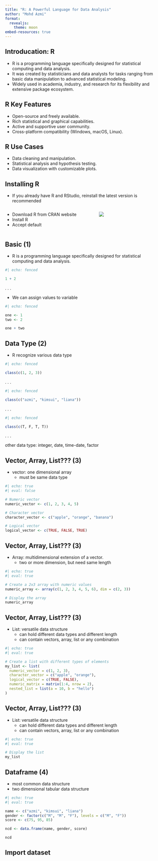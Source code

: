 ```yaml
---
title: "R: A Powerful Language for Data Analysis"
author: "Mohd Azmi"
format:
  revealjs: 
    theme: moon
embed-resources: true
---
```


## Introducation: R

- R is a programming language specifically designed for statistical computing and data analysis. 
- It was created by statisticians and data analysts for tasks ranging from basic data manipulation to advanced statistical modeling. 
- Widely used in academia, industry, and research for its flexibility and extensive package ecosystem.

## R Key Features

- Open-source and freely available. 
- Rich statistical and graphical capabilities. 
- Active and supportive user community. 
- Cross-platform compatibility (Windows, macOS, Linux).


## R Use Cases

- Data cleaning and manipulation. 
- Statistical analysis and hypothesis testing. 
- Data visualization with customizable plots. 

## Installing R

- If you already have R and RStudio, reinstall the latest version is recommended

::: columns

::: {.column width="60%"}

- Download R from CRAN website
- Install R
- Accept default


:::
::: {.column width="40%"}

![](images/cran_mainpage.png)

:::

:::

## Basic (1)

- R is a programming language specifically designed for statistical computing and data analysis.

```r
#| echo: fenced

1 + 2
```

. . . 

- We can assign values to variable

```r
#| echo: fenced

one <- 1
two <- 2

one + two
```


## Data Type (2)

- R recognize various data type

```r
#| echo: fenced

class(c(1, 2, 3))
```

. . . 

```r
#| echo: fenced

class(c("azmi", "kimsui", "liana"))
```

. . . 


```r
#| echo: fenced

class(c(T, F, T, T))
```

. . .

other data type: integer, date, time-date, factor

## Vector, Array, List??? (3)

- vector: one dimensional array
  - must be same data type

```r
#| echo: true
#| eval: false

# Numeric vector
numeric_vector <- c(1, 2, 3, 4, 5)

# Character vector
character_vector <- c("apple", "orange", "banana")

# Logical vector
logical_vector <- c(TRUE, FALSE, TRUE)
```

## Vector, Array, List??? (3)

- Array: multidimensional extension of a vector.
  - two or more dimension, but need same length

```r
#| echo: true
#| eval: true

# Create a 2x3 array with numeric values
numeric_array <- array(c(1, 2, 3, 4, 5, 6), dim = c(2, 3))

# Display the array
numeric_array
```

## Vector, Array, List??? (3)

- List: versatile data structure
  - can hold different data types and different length
  - can contain vectors, array, list or any combination

```r
#| echo: true
#| eval: true

# Create a list with different types of elements
my_list <- list(
  numeric_vector = c(1, 2, 3),
  character_vector = c("apple", "orange"),
  logical_vector = c(TRUE, FALSE),
  numeric_matrix = matrix(1:4, nrow = 2),
  nested_list = list(a = 10, b = "hello")
)

```

## Vector, Array, List??? (3)

- List: versatile data structure
  - can hold different data types and different length
  - can contain vectors, array, list or any combination

```r
#| echo: true
#| eval: true

# Display the list
my_list

```


## Dataframe (4)

- most common data structure
- two dimensional tabular data structure


```r
#| echo: true
#| eval: true

name <- c("azmi", "kimsui", "liana")
gender <- factor(c("M", "M", "F"), levels = c("M", "F"))
score <- c(75, 95, 85)

ncd <- data.frame(name, gender, score)

ncd
```


## Import dataset
